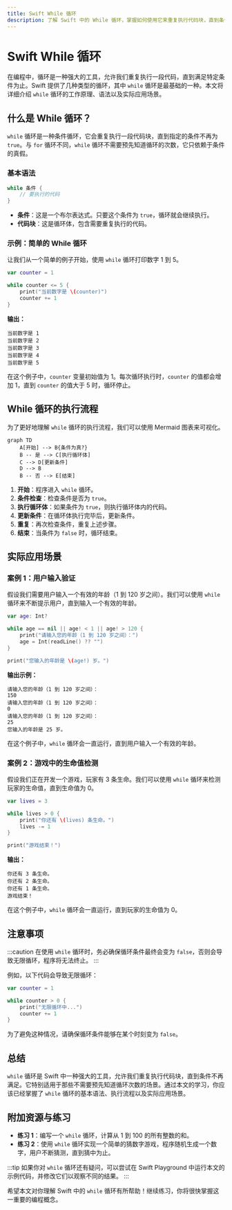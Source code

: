 ```yaml
---
title: Swift While 循环
description: 了解 Swift 中的 While 循环，掌握如何使用它来重复执行代码块，直到条件不再满足。
---
```


# Swift While 循环

在编程中，循环是一种强大的工具，允许我们重复执行一段代码，直到满足特定条件为止。Swift 提供了几种类型的循环，其中 `while` 循环是最基础的一种。本文将详细介绍 `while` 循环的工作原理、语法以及实际应用场景。

## 什么是 While 循环？

`while` 循环是一种条件循环，它会重复执行一段代码块，直到指定的条件不再为 `true`。与 `for` 循环不同，`while` 循环不需要预先知道循环的次数，它只依赖于条件的真假。

### 基本语法

```swift
while 条件 {
    // 要执行的代码
}
```

- **条件**：这是一个布尔表达式。只要这个条件为 `true`，循环就会继续执行。
- **代码块**：这是循环体，包含需要重复执行的代码。

### 示例：简单的 While 循环

让我们从一个简单的例子开始，使用 `while` 循环打印数字 1 到 5。

```swift
var counter = 1

while counter <= 5 {
    print("当前数字是 \(counter)")
    counter += 1
}
```

**输出：**

```
当前数字是 1
当前数字是 2
当前数字是 3
当前数字是 4
当前数字是 5
```

在这个例子中，`counter` 变量初始值为 1。每次循环执行时，`counter` 的值都会增加 1，直到 `counter` 的值大于 5 时，循环停止。

## While 循环的执行流程

为了更好地理解 `while` 循环的执行流程，我们可以使用 Mermaid 图表来可视化。

```mermaid
graph TD
    A[开始] --> B{条件为真?}
    B -- 是 --> C[执行循环体]
    C --> D[更新条件]
    D --> B
    B -- 否 --> E[结束]
```

1. **开始**：程序进入 `while` 循环。
2. **条件检查**：检查条件是否为 `true`。
3. **执行循环体**：如果条件为 `true`，则执行循环体内的代码。
4. **更新条件**：在循环体执行完毕后，更新条件。
5. **重复**：再次检查条件，重复上述步骤。
6. **结束**：当条件为 `false` 时，循环结束。

## 实际应用场景

### 案例 1：用户输入验证

假设我们需要用户输入一个有效的年龄（1 到 120 岁之间）。我们可以使用 `while` 循环来不断提示用户，直到输入一个有效的年龄。

```swift
var age: Int?

while age == nil || age! < 1 || age! > 120 {
    print("请输入您的年龄（1 到 120 岁之间）：")
    age = Int(readLine() ?? "")
}

print("您输入的年龄是 \(age!) 岁。")
```

**输出示例：**

```
请输入您的年龄（1 到 120 岁之间）：
150
请输入您的年龄（1 到 120 岁之间）：
0
请输入您的年龄（1 到 120 岁之间）：
25
您输入的年龄是 25 岁。
```

在这个例子中，`while` 循环会一直运行，直到用户输入一个有效的年龄。

### 案例 2：游戏中的生命值检测

假设我们正在开发一个游戏，玩家有 3 条生命。我们可以使用 `while` 循环来检测玩家的生命值，直到生命值为 0。

```swift
var lives = 3

while lives > 0 {
    print("你还有 \(lives) 条生命。")
    lives -= 1
}

print("游戏结束！")
```

**输出：**

```
你还有 3 条生命。
你还有 2 条生命。
你还有 1 条生命。
游戏结束！
```

在这个例子中，`while` 循环会一直运行，直到玩家的生命值为 0。

## 注意事项

:::caution
在使用 `while` 循环时，务必确保循环条件最终会变为 `false`，否则会导致无限循环，程序将无法终止。
:::

例如，以下代码会导致无限循环：

```swift
var counter = 1

while counter > 0 {
    print("无限循环中...")
    counter += 1
}
```

为了避免这种情况，请确保循环条件能够在某个时刻变为 `false`。

## 总结

`while` 循环是 Swift 中一种强大的工具，允许我们重复执行代码块，直到条件不再满足。它特别适用于那些不需要预先知道循环次数的场景。通过本文的学习，你应该已经掌握了 `while` 循环的基本语法、执行流程以及实际应用场景。

## 附加资源与练习

- **练习 1**：编写一个 `while` 循环，计算从 1 到 100 的所有整数的和。
- **练习 2**：使用 `while` 循环实现一个简单的猜数字游戏，程序随机生成一个数字，用户不断猜测，直到猜中为止。

:::tip
如果你对 `while` 循环还有疑问，可以尝试在 Swift Playground 中运行本文的示例代码，并修改它们以观察不同的结果。
:::

希望本文对你理解 Swift 中的 `while` 循环有所帮助！继续练习，你将很快掌握这一重要的编程概念。